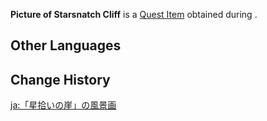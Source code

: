 {{Item Infobox
|id           = 100812
|image        = Item Picture.png
|type         = Quest Items
|description  = A picture taken for Bea. It shows the night sky above Starsnatch Cliff.
|source1      = Obtained during [[Gift and Intent]]
}}
'''Picture of Starsnatch Cliff''' is a [[Quest Item]] obtained during {{Quest|Gift and Intent}}.

==Other Languages==
{{Other Languages
|default_hidden = 1
|en      = Picture of Starsnatch Cliff
|zhs     = 「摘星崖」的风景画
|zhs_rm  = "Zhāixīng-yá" de Fēngjǐng-huà
|zht     = 「摘星崖」的風景畫
|zht_rm  = "Zhāixīng-yái" de Fēngjǐng-huà
|ja      = 「星拾いの崖」の風景画
|ja_rm   = "Hoshi-hiroi no Gake" no Fuukeiga
|ko      = 「별을 따는 절벽」 풍경 사진
|ko_rm   = "Byeol-eul Ttaneun Jeolbyeok" Punggyeong Sajin
|es      = Imagen del paisaje del Acantilado Estrellado
|fr      = Photo de la Falaise Arrachétoile
|ru      = Пейзаж утёса Звездолова
|th      = ภาพวิว Starsnatch Cliff
|th_rm   = 
|vi      = Ảnh chụp phong cảnh Vực Hái Sao
|de      = Landschaftsbild von der „Sterngreifklippe“
|id      = Gambar Starsnatch Cliff
|pt      = Foto do Penhasco das Estrelas
|tr      = Yıldızkapan Uçurumu Fotoğrafı
|it      = Foto del Promontorio Acchiappastelle
}}

==Change History==
{{Change History|1.4}}

[[ja:「星拾いの崖」の風景画]]